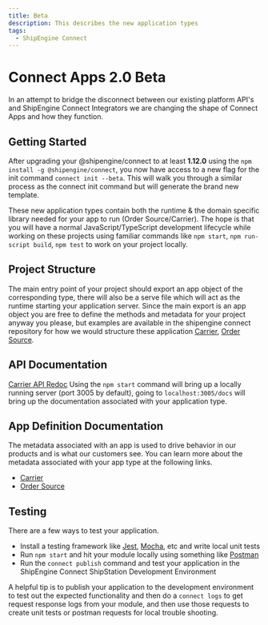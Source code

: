 ```yaml
---
title: Beta
description: This describes the new application types
tags:
  - ShipEngine Connect
---
```



Connect Apps 2.0 Beta
================

In an attempt to bridge the disconnect between our existing platform API's and ShipEngine Connect Integrators we are changing the shape of Connect Apps and how they function.

Getting Started
------------------------
After upgrading your @shipengine/connect to at least **1.12.0** using the `npm install -g @shipengine/connect`, you now have access to a new flag for the init command `connect init --beta`.
This will walk you through a similar process as the connect init command but will generate the brand new template.

These new application types contain both the runtime & the domain specific library needed for your app to run (Order Source/Carrier). The hope is that you will have a normal JavaScript/TypeScript development lifecycle while working on these projects using familiar commands like `npm start`, `npm run-script build`, `npm test` to work on your project locally.


Project Structure
------------------------------------------
The main entry point of your project should export an app object of the corresponding type, there will also be a serve file which will act as the runtime starting your application server.
Since the main export is an app object you are free to define the methods and metadata for your project anyway you please, but examples are available in the shipengine connect repository for how we would structure these application [Carrier](https://github.com/ShipEngine/connect/tree/master/samples/carrier-api), [Order Source](https://github.com/ShipEngine/connect/tree/master/samples/order-source).

API Documentation
------------------------------------------
[Carrier API Redoc](./carrier-api-redoc.mdx)
Using the `npm start` command will bring up a locally running server (port 3005 by default), going to `localhost:3005/docs` will bring up the documentation associated with your application type.

App Definition Documentation
------------------------------------------
The metadata associated with an app is used to drive behavior in our products and is what our customers see.
You can learn more about the metadata associated with your app type at the following links.
* [Carrier](./app-definition/carrier.mdx)
* [Order Source](./app-definition/order-source.mdx)

Testing
------------------------------------------
There are a few ways to test your application.
 * Install a testing framework like [Jest](https://jestjs.io/), [Mocha](https://mochajs.org/), etc and write local unit tests
 * Run `npm start` and hit your module locally using something like [Postman](https://www.postman.com/)
 * Run the `connect publish` command and test your application in the ShipEngine Connect ShipStation Development Environment

A helpful tip is to publish your application to the development environment to test out the expected functionality and then do a `connect logs` to get request response logs from your module, and then use those requests to create unit tests or postman requests for local trouble shooting.
